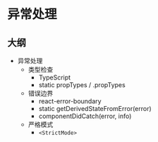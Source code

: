 # 异常处理

## 大纲

- 异常处理
  - 类型检查
    - TypeScript
    - static propTypes / .propTypes
  - 错误边界
    - react-error-boundary
    - static getDerivedStateFromError(error)
    - componentDidCatch(error, info)
  - 严格模式
    - `<StrictMode>`
